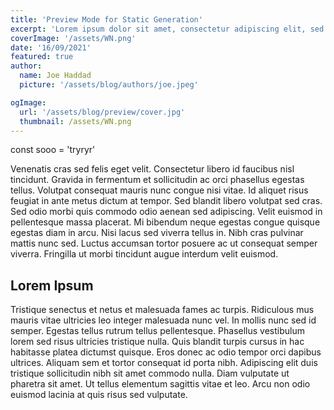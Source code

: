 ```yaml
---
title: 'Preview Mode for Static Generation'
excerpt: 'Lorem ipsum dolor sit amet, consectetur adipiscing elit, sed do eiusmod tempor incididunt ut labore et dolore magna aliqua. Praesent elementum facilisis leo vel fringilla est ullamcorper eget. At imperdiet dui accumsan sit amet nulla facilities morbi tempus.'
coverImage: '/assets/WN.png'
date: '16/09/2021'
featured: true
author:
  name: Joe Haddad
  picture: '/assets/blog/authors/joe.jpeg'

ogImage:
  url: '/assets/blog/preview/cover.jpg'
  thumbnail: /assets/WN.png
---
```


<CodeBlock>const sooo = 'tryryr'</CodeBlock>

<Paragraph>
  Venenatis cras sed felis eget velit. Consectetur libero id faucibus nisl
  tincidunt. Gravida in fermentum et sollicitudin ac orci phasellus egestas
  tellus. Volutpat consequat mauris nunc congue nisi vitae. Id aliquet risus
  feugiat in ante metus dictum at tempor. Sed blandit libero volutpat sed cras.
  Sed odio morbi quis commodo odio aenean sed adipiscing. Velit euismod in
  pellentesque massa placerat. Mi bibendum neque egestas congue quisque egestas
  diam in arcu. Nisi lacus sed viverra tellus in. Nibh cras pulvinar mattis nunc
  sed. Luctus accumsan tortor posuere ac ut consequat semper viverra. Fringilla
  ut morbi tincidunt augue interdum velit euismod.
</Paragraph>

## Lorem Ipsum

<Paragraph>
  Tristique senectus et netus et malesuada fames ac turpis. Ridiculous mus mauris vitae ultricies leo integer malesuada nunc vel. In mollis nunc sed id semper. Egestas tellus rutrum tellus pellentesque. Phasellus vestibulum lorem sed risus ultricies tristique nulla. Quis blandit turpis cursus in hac habitasse platea dictumst quisque. Eros donec ac odio tempor orci dapibus ultrices. Aliquam sem et tortor consequat id porta nibh. Adipiscing elit duis tristique sollicitudin nibh sit amet commodo nulla. Diam vulputate ut pharetra sit amet. Ut tellus elementum sagittis vitae et leo. Arcu non odio euismod lacinia at quis risus sed vulputate.

  </Paragraph>
